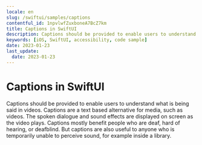 ```yaml
---
locale: en
slug: /swiftui/samples/captions
contentful_id: 1npvlwfZuxboneA7BcZ7km
title: Captions in SwiftUI
description: Captions should be provided to enable users to understand what is being said in videos.
keywords: [iOS, SwiftUI, accessibility, code sample]
date: 2023-01-23
last_update:
  date: 2023-01-23
---
```


# Captions in SwiftUI

Captions should be provided to enable users to understand what is being said in videos. Captions are a text based alternative for media, such as videos. The spoken dialogue and sound effects are displayed on screen as the video plays. Captions mostly benefit people who are deaf, hard of hearing, or deafblind. But captions are also useful to anyone who is temporarily unable to perceive sound, for example inside a library.

<CodeSample id="media-captions" platform="swiftui" locale="en"/>
